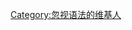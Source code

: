 {{Userbox
  |border-c=#0000aa
  |border-s=1
  |id-c=white
  |id-fc=black
  |id-s=14
  |info-c=#ccf
  |info-fc=black
  |info-s=10
  |id       = 忽视语法
  |info     = 這個用戶忽视[[语法]]。
}}
[[Category:忽视语法的维基人]]